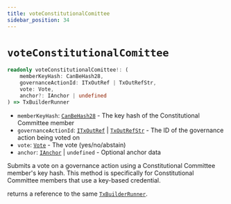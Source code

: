```yaml
---
title: voteConstitutionalComittee
sidebar_position: 34
---
```


# `voteConstitutionalComittee`

```ts
readonly voteConstitutionalComittee!: (
    memberKeyHash: CanBeHash28,
    governanceActionId: ITxOutRef | TxOutRefStr,
    vote: Vote,
    anchor?: IAnchor | undefined
) => TxBuilderRunner
```

- `memberKeyHash`: [`CanBeHash28`](../cardano-ledger-ts/type-aliases/CanBeHash28) - The key hash of the Constitutional Committee member
- `governanceActionId`: [`ITxOutRef`](../cardano-ledger-ts/interfaces/ITxOutRef) | [`TxOutRefStr`](../cardano-ledger-ts/type-aliases/TxOutRefStr) - The ID of the governance action being voted on
- `vote`: [`Vote`](../cardano-ledger-ts/type-aliases/Vote) - The vote (yes/no/abstain)
- `anchor`: [`IAnchor`](../cardano-ledger-ts/interfaces/IAnchor) | `undefined` - Optional anchor data

Submits a vote on a governance action using a Constitutional Committee member's key hash. This method is specifically for Constitutional Committee members that use a key-based credential.

returns a reference to the same [`TxBuilderRunner`](./TxBuilderRunner). 